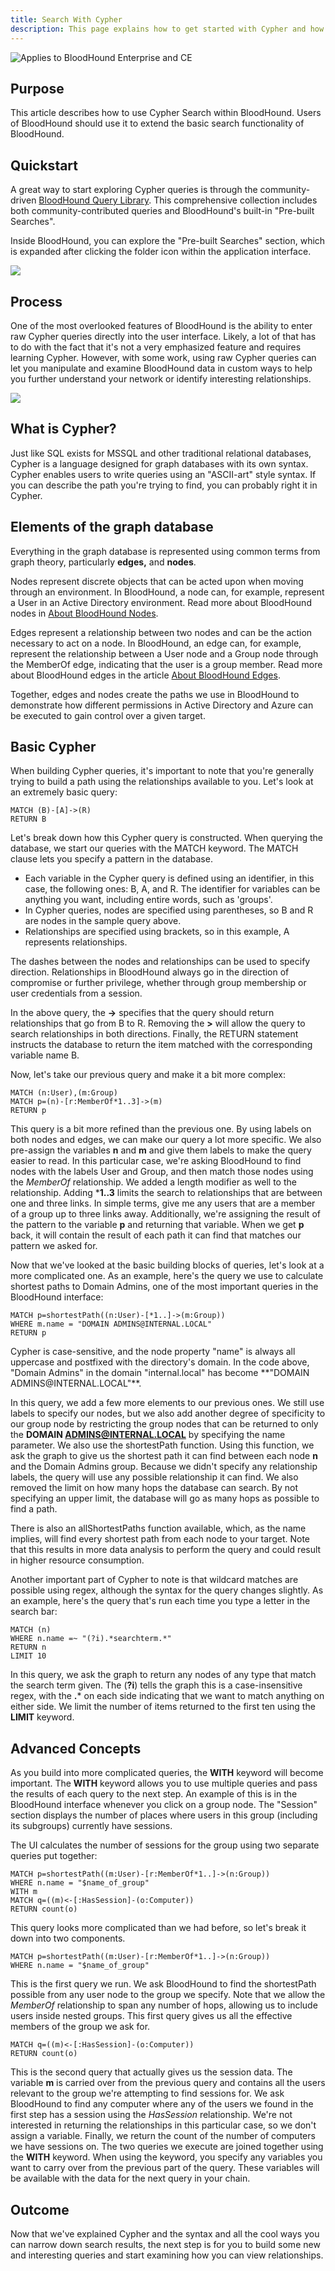 ---
title: Search With Cypher
description: This page explains how to get started with Cypher and how to access the 'Pre-built Searches' formerly known as 'Pre-built Queries'.
---

<img noZoom src="/assets/enterprise-AND-community-edition-pill-tag.svg" alt="Applies to BloodHound Enterprise and CE"/>

<CardGroup cols={1}>
  <Card title="Supported Cypher Syntax" icon="magnifying-glass" href="/analyze-data/bloodhound-gui/cypher-supported" horizontal iconType="solid"/>
</CardGroup>

## Purpose

This article describes how to use Cypher Search within BloodHound. Users of BloodHound should use it to extend the basic search functionality of BloodHound.

## Quickstart

A great way to start exploring Cypher queries is through the community-driven [BloodHound Query Library](https://queries.specterops.io/). This comprehensive collection includes both community-contributed queries and BloodHound's built-in "Pre-built Searches".

Inside BloodHound, you can explore the "Pre-built Searches" section, which is expanded after clicking the folder icon within the application interface.
<Frame>
  <img src="/assets/image1-26.png"/>
</Frame>

## Process

One of the most overlooked features of BloodHound is the ability to enter raw Cypher queries directly into the user interface. Likely, a lot of that has to do with the fact that it's not a very emphasized feature and requires learning Cypher. However, with some work, using raw Cypher queries can let you manipulate and examine BloodHound data in custom ways to help you further understand your network or identify interesting relationships.

<Frame>
  <img src="/assets/image1-25.png"/>
</Frame>

## What is Cypher?[](#what-is-cypher)

Just like SQL exists for MSSQL and other traditional relational databases, Cypher is a language designed for graph databases with its own syntax. Cypher enables users to write queries using an "ASCII-art" style syntax. If you can describe the path you're trying to find, you can probably right it in Cypher.

## Elements of the graph database[](#elements-of-the-neo4j-database)

Everything in the graph database is represented using common terms from graph theory, particularly **edges,** and **nodes**.

Nodes represent discrete objects that can be acted upon when moving through an environment. In BloodHound, a node can, for example, represent a User in an Active Directory environment. Read more about BloodHound nodes in [About BloodHound Nodes](/resources/nodes/overview).

Edges represent a relationship between two nodes and can be the action necessary to act on a node. In BloodHound, an edge can, for example, represent the relationship between a User node and a Group node through the MemberOf edge, indicating that the user is a group member. Read more about BloodHound edges in the article [About BloodHound Edges](/resources/edges/overview).

Together, edges and nodes create the paths we use in BloodHound to demonstrate how different permissions in Active Directory and Azure can be executed to gain control over a given target.

## Basic Cypher[](#basic-cypher)

When building Cypher queries, it's important to note that you're generally trying to build a path using the relationships available to you. Let's look at an extremely basic query:

```cql
MATCH (B)-[A]->(R)
RETURN B
```

Let's break down how this Cypher query is constructed. When querying the database, we start our queries with the MATCH keyword. The MATCH clause lets you specify a pattern in the database.

* Each variable in the Cypher query is defined using an identifier, in this case, the following ones: B, A, and R. The identifier for variables can be anything you want, including entire words, such as 'groups'.
* In Cypher queries, nodes are specified using parentheses, so B and R are nodes in the sample query above.
* Relationships are specified using brackets, so in this example, A represents relationships.

The dashes between the nodes and relationships can be used to specify direction. Relationships in BloodHound always go in the direction of compromise or further privilege, whether through group membership or user credentials from a session.

In the above query, the **->** specifies that the query should return relationships that go from B to R. Removing the **>** will allow the query to search relationships in both directions. Finally, the RETURN statement instructs the database to return the item matched with the corresponding variable name B.

Now, let's take our previous query and make it a bit more complex:

```cql
MATCH (n:User),(m:Group)
MATCH p=(n)-[r:MemberOf*1..3]->(m)
RETURN p
```

This query is a bit more refined than the previous one. By using labels on both nodes and edges, we can make our query a lot more specific. We also pre-assign the variables **n** and **m** and give them labels to make the query easier to read. In this particular case, we're asking BloodHound to find nodes with the labels User and Group, and then match those nodes using the _MemberOf_ relationship. We added a length modifier as well to the relationship. Adding ***1..3** limits the search to relationships that are between one and three links. In simple terms, give me any users that are a member of a group up to three links away. Additionally, we're assigning the result of the pattern to the variable **p** and returning that variable. When we get **p** back, it will contain the result of each path it can find that matches our pattern we asked for.

Now that we've looked at the basic building blocks of queries, let's look at a more complicated one. As an example, here's the query we use to calculate shortest paths to Domain Admins, one of the most important queries in the BloodHound interface:

```cql
MATCH p=shortestPath((n:User)-[*1..]->(m:Group))
WHERE m.name = "DOMAIN ADMINS@INTERNAL.LOCAL"
RETURN p
```

<Note>
Cypher is case-sensitive, and the node property "name" is always all uppercase and postfixed with the directory's domain. In the code above, "Domain Admins" in the domain "internal.local" has become **"DOMAIN ADMINS@INTERNAL.LOCAL"**.
</Note>

In this query, we add a few more elements to our previous ones. We still use labels to specify our nodes, but we also add another degree of specificity to our group node by restricting the group nodes that can be returned to only the **DOMAIN ADMINS@INTERNAL.LOCAL** by specifying the name parameter. We also use the shortestPath function. Using this function, we ask the graph to give us the shortest path it can find between each node **n** and the Domain Admins group. Because we didn't specify any relationship labels, the query will use any possible relationship it can find. We also removed the limit on how many hops the database can search. By not specifying an upper limit, the database will go as many hops as possible to find a path.

There is also an allShortestPaths function available, which, as the name implies, will find every shortest path from each node to your target. Note that this results in more data analysis to perform the query and could result in higher resource consumption.

Another important part of Cypher to note is that wildcard matches are possible using regex, although the syntax for the query changes slightly. As an example, here's the query that's run each time you type a letter in the search bar:

```cql
MATCH (n)
WHERE n.name =~ "(?i).*searchterm.*"
RETURN n
LIMIT 10
```

In this query, we ask the graph to return any nodes of any type that match the search term given. The (**?i**) tells the graph this is a case-insensitive regex, with the **.**\* on each side indicating that we want to match anything on either side. We limit the number of items returned to the first ten using the **LIMIT** keyword.

## Advanced Concepts[](#advanced-concepts)

As you build into more complicated queries, the **WITH** keyword will become important. The **WITH** keyword allows you to use multiple queries and pass the results of each query to the next step. An example of this is in the BloodHound interface whenever you click on a group node. The "Session" section displays the number of places where users in this group (including its subgroups) currently have sessions.

The UI calculates the number of sessions for the group using two separate queries put together:

```cql
MATCH p=shortestPath((m:User)-[r:MemberOf*1..]->(n:Group))
WHERE n.name = "$name_of_group"
WITH m
MATCH q=((m)<-[:HasSession]-(o:Computer))
RETURN count(o)
```

This query looks more complicated than we had before, so let's break it down into two components.

```cql
MATCH p=shortestPath((m:User)-[r:MemberOf*1..]->(n:Group))
WHERE n.name = "$name_of_group"
```
This is the first query we run. We ask BloodHound to find the shortestPath possible from any user node to the group we specify. Note that we allow the _MemberOf_ relationship to span any number of hops, allowing us to include users inside nested groups. This first query gives us all the effective members of the group we ask for.

```cql
MATCH q=((m)<-[:HasSession]-(o:Computer))
RETURN count(o)
```

This is the second query that actually gives us the session data. The variable **m** is carried over from the previous query and contains all the users relevant to the group we're attempting to find sessions for. We ask BloodHound to find any computer where any of the users we found in the first step has a session using the _HasSession_ relationship. We're not interested in returning the relationships in this particular case, so we don't assign a variable. Finally, we return the count of the number of computers we have sessions on. The two queries we execute are joined together using the **WITH** keyword. When using the keyword, you specify any variables you want to carry over from the previous part of the query. These variables will be available with the data for the next query in your chain.

## Outcome

Now that we've explained Cypher and the syntax and all the cool ways you can narrow down search results, the next step is for you to build some new and interesting queries and start examining how you can view relationships.
